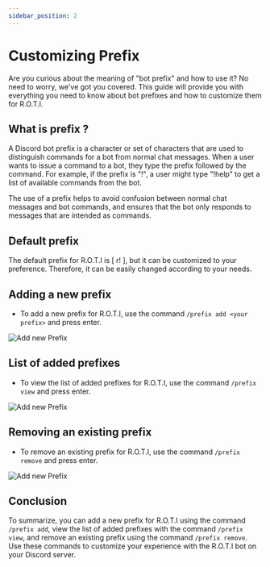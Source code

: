 ```yaml
---
sidebar_position: 2
---
```


# Customizing Prefix

Are you curious about the meaning of "bot prefix" and how to use it? No need to worry, we've got you covered. This guide will provide you with everything you need to know about bot prefixes and how to customize them for R.O.T.I.

## What is prefix ?

A Discord bot prefix is a character or set of characters that are used to distinguish commands for a bot from normal chat messages. When a user wants to issue a command to a bot, they type the prefix followed by the command. For example, if the prefix is "!", a user might type "!help" to get a list of available commands from the bot.

The use of a prefix helps to avoid confusion between normal chat messages and bot commands, and ensures that the bot only responds to messages that are intended as commands.

## Default prefix

The default prefix for R.O.T.I is [ r! ], but it can be customized to your preference. Therefore, it can be easily changed according to your needs.

## Adding a new prefix

- To add a new prefix for R.O.T.I, use the command `/prefix add <your prefix>` and press enter.

![Add new Prefix](img/prefix-add.png)

## List of added prefixes

- To view the list of added prefixes for R.O.T.I, use the command `/prefix view` and press enter.

![Add new Prefix](img/prefix-view.png)

## Removing an existing prefix

- To remove an existing prefix for R.O.T.I, use the command `/prefix remove` and press enter.

![Add new Prefix](img/prefix-remove.png)

## <span className="txp">Conclusion</span>

To summarize, you can add a new prefix for R.O.T.I using the command `/prefix add`, view the list of added prefixes with the command `/prefix view`, and remove an existing prefix using the command `/prefix remove`. Use these commands to customize your experience with the R.O.T.I bot on your Discord server.
